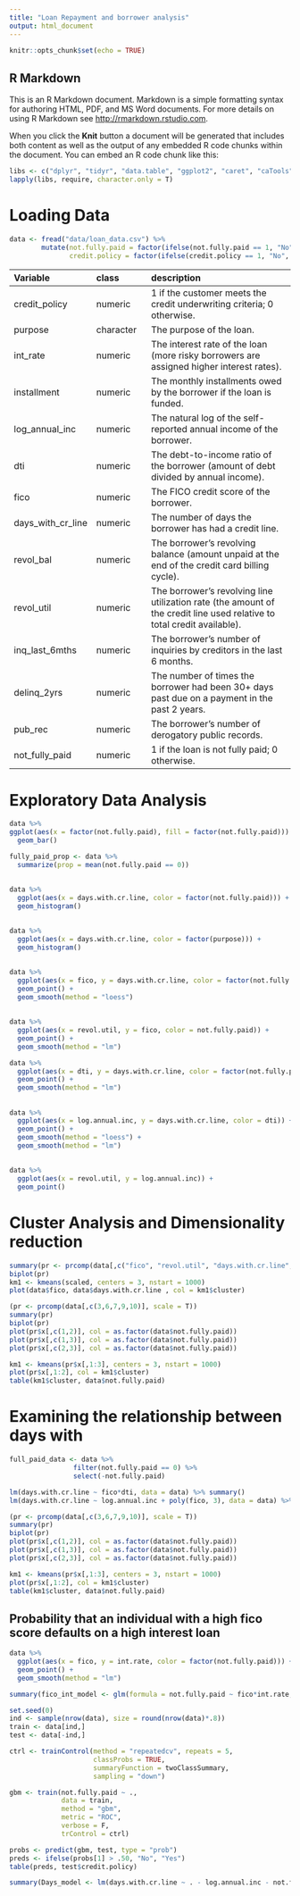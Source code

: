 ```yaml
---
title: "Loan Repayment and borrower analysis"
output: html_document
---
```


```r
knitr::opts_chunk$set(echo = TRUE)
```

## R Markdown

This is an R Markdown document. Markdown is a simple formatting syntax for authoring HTML, PDF, and MS Word documents. For more details on using R Markdown see <http://rmarkdown.rstudio.com>.

When you click the **Knit** button a document will be generated that includes both content as well as the output of any embedded R code chunks within the document. You can embed an R code chunk like this:
```r
libs <- c("dplyr", "tidyr", "data.table", "ggplot2", "caret", "caTools")
lapply(libs, require, character.only = T)
```
# Loading Data
```r
data <- fread("data/loan_data.csv") %>% 
        mutate(not.fully.paid = factor(ifelse(not.fully.paid == 1, "No", "Yes")),
               credit.policy = factor(ifelse(credit.policy == 1, "No", "Yes")))

```

| Variable  | class     | description                    |
|:----------|:----------|:-------------------------------|
| credit_policy   | numeric | 1 if the customer meets the credit underwriting criteria; 0 otherwise. |
| purpose      | character | The purpose of the loan. |
| int_rate      | numeric   | The interest rate of the loan (more risky borrowers are assigned higher interest rates).  |
| installment  | numeric   | The monthly installments owed by the borrower if the loan is funded. |
| log_annual_inc | numeric   | The natural log of the self-reported annual income of the borrower. |
| dti | numeric   | The debt-to-income ratio of the borrower (amount of debt divided by annual income). |
| fico | numeric   | The FICO credit score of the borrower. |
| days_with_cr_line | numeric   | The number of days the borrower has had a credit line. |
| revol_bal | numeric   | The borrower's revolving balance (amount unpaid at the end of the credit card billing cycle). |
| revol_util | numeric   | The borrower's revolving line utilization rate (the amount of the credit line used relative to total credit available). |
| inq_last_6mths | numeric   | The borrower's number of inquiries by creditors in the last 6 months. |
| delinq_2yrs | numeric   | The number of times the borrower had been 30+ days past due on a payment in the past 2 years. |
| pub_rec | numeric   | The borrower's number of derogatory public records.
| not_fully_paid | numeric   | 1 if the loan is not fully paid; 0 otherwise.

# Exploratory Data Analysis
```r
data %>%
ggplot(aes(x = factor(not.fully.paid), fill = factor(not.fully.paid))) +
  geom_bar()

fully_paid_prop <- data %>%
  summarize(prop = mean(not.fully.paid == 0))
```
##
```r
data %>% 
  ggplot(aes(x = days.with.cr.line, color = factor(not.fully.paid))) +
  geom_histogram()
```

##
```r
data %>% 
  ggplot(aes(x = days.with.cr.line, color = factor(purpose))) +
  geom_histogram()
```

##
```r
data %>% 
  ggplot(aes(x = fico, y = days.with.cr.line, color = factor(not.fully.paid))) +
  geom_point() +
  geom_smooth(method = "loess")
```

##
```r
data %>% 
  ggplot(aes(x = revol.util, y = fico, color = not.fully.paid)) +
  geom_point() +
  geom_smooth(method = "lm")
```


```r
data %>% 
  ggplot(aes(x = dti, y = days.with.cr.line, color = factor(not.fully.paid))) +
  geom_point() +
  geom_smooth(method = "lm")
```


##
```r
data %>%
  ggplot(aes(x = log.annual.inc, y = days.with.cr.line, color = dti)) +
  geom_point() +
  geom_smooth(method = "loess") +
  geom_smooth(method = "lm")
```

##
```r
data %>%
  ggplot(aes(x = revol.util, y = log.annual.inc)) +
  geom_point()
```


# Cluster Analysis and Dimensionality reduction
```r
summary(pr <- prcomp(data[,c("fico", "revol.util", "days.with.cr.line", "dti")], scale = T))
biplot(pr)
km1 <- kmeans(scaled, centers = 3, nstart = 1000)
plot(data$fico, data$days.with.cr.line , col = km1$cluster)
```

```r
(pr <- prcomp(data[,c(3,6,7,9,10)], scale = T))
summary(pr)
biplot(pr)
plot(pr$x[,c(1,2)], col = as.factor(data$not.fully.paid))
plot(pr$x[,c(1,3)], col = as.factor(data$not.fully.paid))
plot(pr$x[,c(2,3)], col = as.factor(data$not.fully.paid))

km1 <- kmeans(pr$x[,1:3], centers = 3, nstart = 1000)
plot(pr$x[,1:2], col = km1$cluster)
table(km1$cluster, data$not.fully.paid)
```

# Examining the relationship between days with
```r
full_paid_data <- data %>%
                filter(not.fully.paid == 0) %>%
                select(-not.fully.paid)

lm(days.with.cr.line ~ fico*dti, data = data) %>% summary()
lm(days.with.cr.line ~ log.annual.inc + poly(fico, 3), data = data) %>% summary()
```


```r
(pr <- prcomp(data[,c(3,6,7,9,10)], scale = T))
summary(pr)
biplot(pr)
plot(pr$x[,c(1,2)], col = as.factor(data$not.fully.paid))
plot(pr$x[,c(1,3)], col = as.factor(data$not.fully.paid))
plot(pr$x[,c(2,3)], col = as.factor(data$not.fully.paid))

km1 <- kmeans(pr$x[,1:3], centers = 3, nstart = 1000)
plot(pr$x[,1:2], col = km1$cluster)
table(km1$cluster, data$not.fully.paid)
```


## Probability that an individual with a high fico score defaults on a high interest loan

```r
data %>%
  ggplot(aes(x = fico, y = int.rate, color = factor(not.fully.paid))) +
  geom_point() +
  geom_smooth(method = "lm")

summary(fico_int_model <- glm(formula = not.fully.paid ~ fico*int.rate, data = data, family = "binomial"))

set.seed(0)
ind <- sample(nrow(data), size = round(nrow(data)*.8))
train <- data[ind,]
test <- data[-ind,]

ctrl <- trainControl(method = "repeatedcv", repeats = 5,
                     classProbs = TRUE,
                     summaryFunction = twoClassSummary,
                     sampling = "down")

gbm <- train(not.fully.paid ~ .,
             data = train,
             method = "gbm",
             metric = "ROC",
             verbose = F,
             trControl = ctrl) 

probs <- predict(gbm, test, type = "prob")
preds <- ifelse(probs[1] > .50, "No", "Yes")
table(preds, test$credit.policy)
```

```r
summary(Days_model <- lm(days.with.cr.line ~ . - log.annual.inc - not.fully.paid + int.rate:fico, data = data))

```

